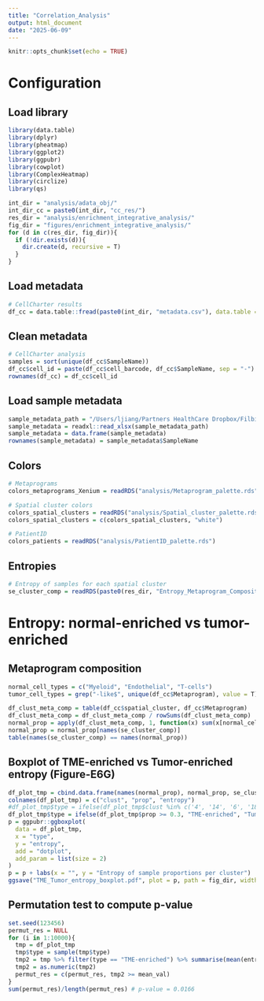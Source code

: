 ```yaml
---
title: "Correlation_Analysis"
output: html_document
date: "2025-06-09"
---
```


```r
knitr::opts_chunk$set(echo = TRUE)
```

# Configuration 

## Load library
```r
library(data.table)
library(dplyr)
library(pheatmap)
library(ggplot2)
library(ggpubr)
library(cowplot)
library(ComplexHeatmap)
library(circlize)
library(qs)

int_dir = "analysis/adata_obj/"
int_dir_cc = paste0(int_dir, "cc_res/")
res_dir = "analysis/enrichment_integrative_analysis/"
fig_dir = "figures/enrichment_integrative_analysis/"
for (d in c(res_dir, fig_dir)){
  if (!dir.exists(d)){
    dir.create(d, recursive = T)
  }
}
```

## Load metadata
```r
# CellCharter results
df_cc = data.table::fread(paste0(int_dir, "metadata.csv"), data.table = F)
```

## Clean metadata
```r
# CellCharter analysis 
samples = sort(unique(df_cc$SampleName))
df_cc$cell_id = paste(df_cc$cell_barcode, df_cc$SampleName, sep = "-")
rownames(df_cc) = df_cc$cell_id
```

## Load sample metadata 
```r
sample_metadata_path = "/Users/ljiang/Partners HealthCare Dropbox/FilbinLab/projects/Ependymoma/12 - Xenium/SampleIdentifier.xlsx"
sample_metadata = readxl::read_xlsx(sample_metadata_path)
sample_metadata = data.frame(sample_metadata)
rownames(sample_metadata) = sample_metadata$SampleName
```

## Colors
```r
# Metaprograms
colors_metaprograms_Xenium = readRDS("analysis/Metaprogram_palette.rds")

# Spatial cluster colors
colors_spatial_clusters = readRDS("analysis/Spatial_cluster_palette.rds")
colors_spatial_clusters = c(colors_spatial_clusters, "white")

# PatientID
colors_patients = readRDS("analysis/PatientID_palette.rds")
```

## Entropies
```r
# Entropy of samples for each spatial cluster
se_cluster_comp = readRDS(paste0(res_dir, "Entropy_Metaprogram_Composition_in_Spatial_Cluster.rds"))
```

# Entropy: normal-enriched vs tumor-enriched

## Metaprogram composition
```r
normal_cell_types = c("Myeloid", "Endothelial", "T-cells")
tumor_cell_types = grep("-like$", unique(df_cc$Metaprogram), value = T)

df_clust_meta_comp = table(df_cc$spatial_cluster, df_cc$Metaprogram)
df_clust_meta_comp = df_clust_meta_comp / rowSums(df_clust_meta_comp)
normal_prop = apply(df_clust_meta_comp, 1, function(x) sum(x[normal_cell_types]))
normal_prop = normal_prop[names(se_cluster_comp)]
table(names(se_cluster_comp) == names(normal_prop))
```

## Boxplot of TME-enriched vs Tumor-enriched entropy (Figure-E6G)
```r
df_plot_tmp = cbind.data.frame(names(normal_prop), normal_prop, se_cluster_comp)
colnames(df_plot_tmp) = c("clust", "prop", "entropy")
#df_plot_tmp$type = ifelse(df_plot_tmp$clust %in% c('4', '14', '6', '18'), "TME-enriched", "Tumor-enriched")
df_plot_tmp$type = ifelse(df_plot_tmp$prop >= 0.3, "TME-enriched", "Tumor-enriched")
p = ggpubr::ggboxplot(
  data = df_plot_tmp,
  x = "type",
  y = "entropy", 
  add = "dotplot",
  add_param = list(size = 2)
)
p = p + labs(x = "", y = "Entropy of sample proportions per cluster")
ggsave("TME_Tumor_entropy_boxplot.pdf", plot = p, path = fig_dir, width = 4, height = 6)
```

## Permutation test to compute p-value
```r
set.seed(123456)
permut_res = NULL
for (i in 1:10000){
  tmp = df_plot_tmp
  tmp$type = sample(tmp$type)
  tmp2 = tmp %>% filter(type == "TME-enriched") %>% summarise(mean(entropy))
  tmp2 = as.numeric(tmp2)
  permut_res = c(permut_res, tmp2 >= mean_val)
}
sum(permut_res)/length(permut_res) # p-value = 0.0166
```
